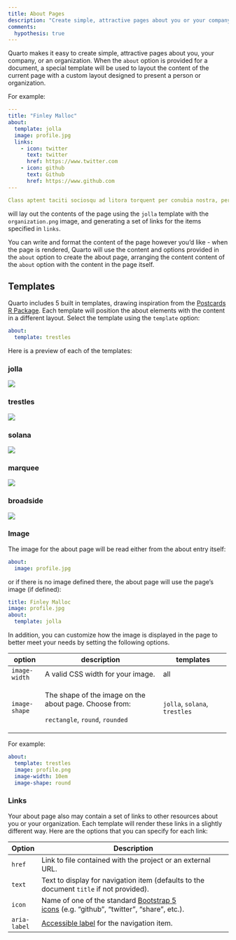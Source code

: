 ```yaml
---
title: About Pages
description: "Create simple, attractive pages about you or your company."
comments: 
  hypothesis: true
---
```


Quarto makes it easy to create simple, attractive pages about you, your company, or an organization. When the `about` option is provided for a document, a special template will be used to layout the content of the current page with a custom layout designed to present a person or organization.

For example:

``` yaml
---
title: "Finley Malloc"
about:
  template: jolla
  image: profile.jpg
  links:
    - icon: twitter
      text: twitter
      href: https://www.twitter.com
    - icon: github
      text: Github
      href: https://www.github.com
---

Class aptent taciti sociosqu ad litora torquent per conubia nostra, per inceptos himenaeos. Ut interdum in dolor quis accumsan. Suspendisse sed nisi sollicitudin, suscipit turpis quis, molestie ipsum. Phasellus ante ante, vehicula a porta quis, venenatis non magna. 
```

will lay out the contents of the page using the `jolla` template with the `organization.png` image, and generating a set of links for the items specified in `links`.

You can write and format the content of the page however you'd like - when the page is rendered, Quarto will use the content and options provided in the `about` option to create the about page, arranging the content content of the `about` option with the content in the page itself.

## Templates

Quarto includes 5 built in templates, drawing inspiration from the [Postcards R Package](https://cran.r-project.org/web/packages/postcards/readme/README.html). Each template will position the about elements with the content in a different layout. Select the template using the `template` option:

``` yaml
about:
  template: trestles
```

Here is a preview of each of the templates:

::: panel-tabset
### jolla

![](images/about-jolla.png){.border}

### trestles

![](images/about-trestles.png){.border}

### solana

![](images/about-solana.png){.border}

### marquee

![](images/about-marquee.png){.border}

### broadside

![](images/about-broadside.png){.border}
:::

### Image

The image for the about page will be read either from the about entry itself:

``` yaml
about:
  image: profile.jpg
```

or if there is no image defined there, the about page will use the page's image (if defined):

``` yaml
title: Finley Malloc
image: profile.jpg
about:
  template: jolla
```

In addition, you can customize how the image is displayed in the page to better meet your needs by setting the following options.

+---------------+--------------------------------------------------------+-------------------------------+
| option        | description                                            | templates                     |
+===============+========================================================+===============================+
| `image-width` | A valid CSS width for your image.                      | all                           |
+---------------+--------------------------------------------------------+-------------------------------+
| `image-shape` | The shape of the image on the about page. Choose from: | `jolla`, `solana`, `trestles` |
|               |                                                        |                               |
|               | `rectangle`, `round`, `rounded`                        |                               |
+---------------+--------------------------------------------------------+-------------------------------+

For example:

``` yaml
about:
  template: trestles
  image: profile.png
  image-width: 10em
  image-shape: round
```

### Links

Your about page also may contain a set of links to other resources about you or your organization. Each template will render these links in a slightly different way. Here are the options that you can specify for each link:

+---------------+-------------------------------------------------------------------------------------------------------------------------------------------------------------+
| Option        | Description                                                                                                                                                 |
+===============+=============================================================================================================================================================+
| `href`        | Link to file contained with the project or an external URL.                                                                                                 |
+---------------+-------------------------------------------------------------------------------------------------------------------------------------------------------------+
| `text`        | Text to display for navigation item (defaults to the document `title` if not provided).                                                                     |
+---------------+-------------------------------------------------------------------------------------------------------------------------------------------------------------+
| `icon`        | Name of one of the standard [Bootstrap 5 icons](https://icons.getbootstrap.com/) (e.g. "github", "twitter", "share", etc.).                                 |
+---------------+-------------------------------------------------------------------------------------------------------------------------------------------------------------+
| `aria-label`  | [Accessible label](https://developer.mozilla.org/en-US/docs/Web/Accessibility/ARIA/ARIA_Techniques/Using_the_aria-label_attribute) for the navigation item. |
+---------------+-------------------------------------------------------------------------------------------------------------------------------------------------------------+
